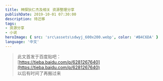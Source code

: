 ```yaml
---
title: 神探狄仁杰及相关 资源整理分享
publishDate: 2019-10-01 07:30:00
description: 待迁移
tags:
- 资源分享
- 小说
heroImage: { src: 'src\assets\sdwyj_600x200.webp', color: '#B4C6DA' }
language: '中文'
---
```


> 此文首发于百度贴吧：  
> [https://tieba.baidu.com/p/6281267640](https://tieba.baidu.com/p/6281267640)  
> 以后有时间了再搬过来


